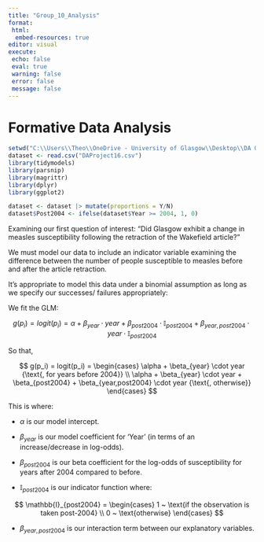 ```yaml
---
title: "Group_10_Analysis"
format: 
 html: 
  embed-resources: true
editor: visual
execute: 
 echo: false
 eval: true
 warning: false
 error: false
 message: false
---
```


# Formative Data Analysis

```r
setwd("C:\\Users\\Theo\\OneDrive - University of Glasgow\\Desktop\\DA Group data")
dataset <- read.csv("DAProject16.csv")
library(tidymodels)
library(parsnip)
library(magrittr)
library(dplyr)
library(ggplot2)

dataset <- dataset |> mutate(proportions = Y/N)
dataset$Post2004 <- ifelse(dataset$Year >= 2004, 1, 0)

```

Examining our first question of interest: "Did Glasgow exhibit a change in measles susceptibility following the retraction of the Wakefield article?"

We must model our data to include an indicator variable examining the difference between the number of people susceptible to measles before and after the article retraction.

It's appropriate to model this data under a binomial assumption as long as we specify our successes/ failures appropriately:

We fit the GLM:

$$
g(p_i) = logit(p_i) = \alpha + \beta_{year} \cdot year + \beta_{post2004} \cdot \mathbb{I}_{post2004} + \beta_{year,post2004} \cdot year \cdot \mathbb{I}_{post2004}
$$

So that,

$$
g(p_i) = logit(p_i) = \begin{cases} 
\alpha + \beta_{year} \cdot year {\text{,  for years before 2004}} \\
\alpha + \beta_{year} \cdot year + \beta_{post2004} + \beta_{year,post2004} \cdot year {\text{,  otherwise}}
\end{cases}
$$

This is where:

-   $\alpha$ is our model intercept.

-   $\beta_{year}$ is our model coefficient for 'Year' (in terms of an increase/decrease in log-odds).

-   $\beta_{post2004}$ is our beta coefficient for the log-odds of susceptibility for years after 2004 compared to before.

-   $\mathbb{I}_{post2004}$ is our indicator function where:

$$
\mathbb{I}_{post2004} = \begin{cases}
1 ~ \text{if the observation is taken post-2004} \\
0 ~ \text{otherwise}
\end{cases}
$$

-   $\beta_{year,post2004}$ is our interaction term between our explanatory variables.
